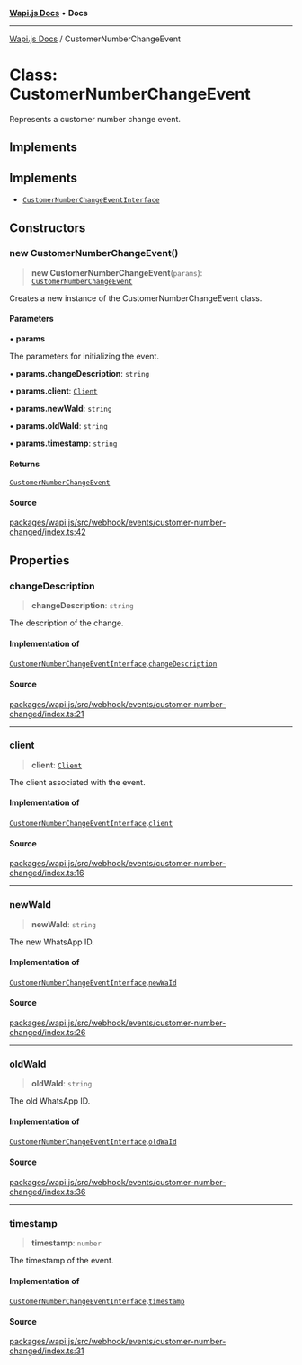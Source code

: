 [**Wapi.js Docs**](../README.mdx) • **Docs**

***

[Wapi.js Docs](../globals.mdx) / CustomerNumberChangeEvent

# Class: CustomerNumberChangeEvent

Represents a customer number change event.

## Implements

## Implements

- [`CustomerNumberChangeEventInterface`](../interfaces/CustomerNumberChangeEventInterface.mdx)

## Constructors

### new CustomerNumberChangeEvent()

> **new CustomerNumberChangeEvent**(`params`): [`CustomerNumberChangeEvent`](CustomerNumberChangeEvent.mdx)

Creates a new instance of the CustomerNumberChangeEvent class.

#### Parameters

• **params**

The parameters for initializing the event.

• **params.changeDescription**: `string`

• **params.client**: [`Client`](Client.mdx)

• **params.newWaId**: `string`

• **params.oldWaId**: `string`

• **params.timestamp**: `string`

#### Returns

[`CustomerNumberChangeEvent`](CustomerNumberChangeEvent.mdx)

#### Source

[packages/wapi.js/src/webhook/events/customer-number-changed/index.ts:42](https://github.com/sarthakjdev/wapi.js/blob/13b0ae8a179e1d2ead89d348fa5b05387c8fc977/packages/wapi.js/src/webhook/events/customer-number-changed/index.ts#L42)

## Properties

### changeDescription

> **changeDescription**: `string`

The description of the change.

#### Implementation of

[`CustomerNumberChangeEventInterface`](../interfaces/CustomerNumberChangeEventInterface.mdx).[`changeDescription`](../interfaces/CustomerNumberChangeEventInterface.mdx#changedescription)

#### Source

[packages/wapi.js/src/webhook/events/customer-number-changed/index.ts:21](https://github.com/sarthakjdev/wapi.js/blob/13b0ae8a179e1d2ead89d348fa5b05387c8fc977/packages/wapi.js/src/webhook/events/customer-number-changed/index.ts#L21)

***

### client

> **client**: [`Client`](Client.mdx)

The client associated with the event.

#### Implementation of

[`CustomerNumberChangeEventInterface`](../interfaces/CustomerNumberChangeEventInterface.mdx).[`client`](../interfaces/CustomerNumberChangeEventInterface.mdx#client)

#### Source

[packages/wapi.js/src/webhook/events/customer-number-changed/index.ts:16](https://github.com/sarthakjdev/wapi.js/blob/13b0ae8a179e1d2ead89d348fa5b05387c8fc977/packages/wapi.js/src/webhook/events/customer-number-changed/index.ts#L16)

***

### newWaId

> **newWaId**: `string`

The new WhatsApp ID.

#### Implementation of

[`CustomerNumberChangeEventInterface`](../interfaces/CustomerNumberChangeEventInterface.mdx).[`newWaId`](../interfaces/CustomerNumberChangeEventInterface.mdx#newwaid)

#### Source

[packages/wapi.js/src/webhook/events/customer-number-changed/index.ts:26](https://github.com/sarthakjdev/wapi.js/blob/13b0ae8a179e1d2ead89d348fa5b05387c8fc977/packages/wapi.js/src/webhook/events/customer-number-changed/index.ts#L26)

***

### oldWaId

> **oldWaId**: `string`

The old WhatsApp ID.

#### Implementation of

[`CustomerNumberChangeEventInterface`](../interfaces/CustomerNumberChangeEventInterface.mdx).[`oldWaId`](../interfaces/CustomerNumberChangeEventInterface.mdx#oldwaid)

#### Source

[packages/wapi.js/src/webhook/events/customer-number-changed/index.ts:36](https://github.com/sarthakjdev/wapi.js/blob/13b0ae8a179e1d2ead89d348fa5b05387c8fc977/packages/wapi.js/src/webhook/events/customer-number-changed/index.ts#L36)

***

### timestamp

> **timestamp**: `number`

The timestamp of the event.

#### Implementation of

[`CustomerNumberChangeEventInterface`](../interfaces/CustomerNumberChangeEventInterface.mdx).[`timestamp`](../interfaces/CustomerNumberChangeEventInterface.mdx#timestamp)

#### Source

[packages/wapi.js/src/webhook/events/customer-number-changed/index.ts:31](https://github.com/sarthakjdev/wapi.js/blob/13b0ae8a179e1d2ead89d348fa5b05387c8fc977/packages/wapi.js/src/webhook/events/customer-number-changed/index.ts#L31)
